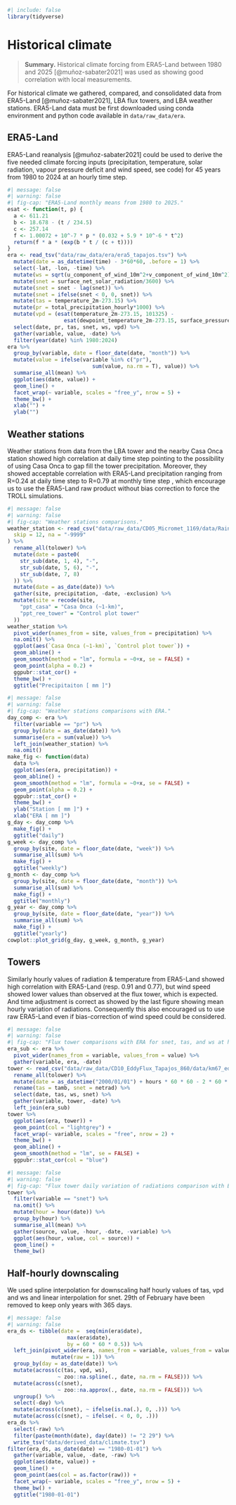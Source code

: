 ```r
#| include: false
library(tidyverse)
```

# Historical climate {.unnumbered}

> **Summary.** Historical climate forcing from ERA5-Land between 1980 and 2025 [@muñoz-sabater2021] was used as showing good correlation with local measurements.

For historical climate we gathered, compared, and consolidated data from ERA5-Land [@muñoz-sabater2021], LBA flux towers, and LBA weather stations. ERA5-Land data must be first downloaded using conda environment and python code available in `data/raw_data/era`.

## ERA5-Land

ERA5-Land reanalysis [@muñoz-sabater2021] could be used to derive the five needed climate forcing inputs (precipitation, temperature, solar radiation, vapour pressure deficit and wind speed, see code) for 45 years from 1980 to 2024 at an hourly time step.

```r
#| message: false
#| warning: false
#| fig-cap: "ERA5-Land monthly means from 1980 to 2025."
esat <- function(t, p) {
  a <- 611.21
  b <- 18.678 - (t / 234.5)
  c <- 257.14
  f <- 1.00072 + 10^-7 * p * (0.032 + 5.9 * 10^-6 * t^2)
  return(f * a * (exp(b * t / (c + t))))
}
era <- read_tsv("data/raw_data/era/era5_tapajos.tsv") %>% 
  mutate(date = as_datetime(time) - 3*60*60, .before = 1) %>% 
  select(-lat, -lon, -time) %>% 
  mutate(ws = sqrt(u_component_of_wind_10m^2+v_component_of_wind_10m^2)) %>% 
  mutate(snet = surface_net_solar_radiation/3600) %>% 
  mutate(snet = snet - lag(snet)) %>% 
  mutate(snet = ifelse(snet < 0, 0, snet)) %>% 
  mutate(tas = temperature_2m-273.15) %>% 
  mutate(pr = total_precipitation_hourly*1000) %>% 
  mutate(vpd = (esat(temperature_2m-273.15, 101325) - 
                  esat(dewpoint_temperature_2m-273.15, surface_pressure/1000))/1000) %>% 
  select(date, pr, tas, snet, ws, vpd) %>% 
  gather(variable, value, -date) %>% 
  filter(year(date) %in% 1980:2024) 
era %>% 
  group_by(variable, date = floor_date(date, "month")) %>% 
  mutate(value = ifelse(variable %in% c("pr"),
                           sum(value, na.rm = T), value)) %>% 
  summarise_all(mean) %>% 
  ggplot(aes(date, value)) +
  geom_line() +
  facet_wrap(~ variable, scales = "free_y", nrow = 5) +
  theme_bw() +
  xlab("") +
  ylab("")
```

## Weather stations

Weather stations from data from the LBA tower and the nearby Casa Onca station showed high correlation at daily time step pointing to the possibility of using Casa Onca to gap fill the tower precipitation. Moreover, they showed acceptable correlation with ERA5-Land precipitation ranging from R=0.24 at daily time step to R=0.79 at monthly time step , which encourage us to use the ERA5-Land raw product without bias correction to force the TROLL simulations.

```r
#| message: false
#| warning: false
#| fig-cap: "Weather stations comparisons."
weather_station <- read_csv("data/raw_data/CD05_Micromet_1169/data/Rainfall_REE_plots_1999_2006.csv", # nolint
  skip = 12, na = "-9999"
) %>%
  rename_all(tolower) %>%
  mutate(date = paste0(
    str_sub(date, 1, 4), "-",
    str_sub(date, 5, 6), "-",
    str_sub(date, 7, 8)
  )) %>%
  mutate(date = as_date(date)) %>%
  gather(site, precipitation, -date, -exclusion) %>%
  mutate(site = recode(site,
    "ppt_casa" = "Casa Onca (~1-km)",
    "ppt_ree_tower" = "Control plot tower"
  ))
weather_station %>% 
  pivot_wider(names_from = site, values_from = precipitation) %>% 
  na.omit() %>% 
  ggplot(aes(`Casa Onca (~1-km)`, `Control plot tower`)) +
  geom_abline() +
  geom_smooth(method = "lm", formula = ~0+x, se = FALSE) +
  geom_point(alpha = 0.2) +
  ggpubr::stat_cor() +
  theme_bw() +
  ggtitle("Precipitaiton [ mm ]")
```

```r
#| message: false
#| warning: false
#| fig-cap: "Weather stations comparisons with ERA."
day_comp <- era %>% 
  filter(variable == "pr") %>% 
  group_by(date = as_date(date)) %>% 
  summarise(era = sum(value)) %>% 
  left_join(weather_station) %>% 
  na.omit()
make_fig <- function(data)
  data %>% 
  ggplot(aes(era, precipitation)) +
  geom_abline() +
  geom_smooth(method = "lm", formula = ~0+x, se = FALSE) +
  geom_point(alpha = 0.2) +
  ggpubr::stat_cor() +
  theme_bw() +
  ylab("Station [ mm ]") +
  xlab("ERA [ mm ]")
g_day <- day_comp %>% 
  make_fig() +
  ggtitle("daily")
g_week <- day_comp %>% 
  group_by(site, date = floor_date(date, "week")) %>% 
  summarise_all(sum) %>% 
  make_fig() +
  ggtitle("weekly")
g_month <- day_comp %>% 
  group_by(site, date = floor_date(date, "month")) %>% 
  summarise_all(sum) %>% 
  make_fig() +
  ggtitle("monthly")
g_year <- day_comp %>% 
  group_by(site, date = floor_date(date, "year")) %>% 
  summarise_all(sum) %>% 
  make_fig() +
  ggtitle("yearly")
cowplot::plot_grid(g_day, g_week, g_month, g_year)
```

## Towers

Similarly hourly values of radiation & temperature from ERA5-Land showed high correlation with ERA5-Land (resp. 0.91 and 0.77), but wind speed showed lower values than observed at the flux tower, which is expected. And time adjustment is correct as showed by the last figure showing mean hourly variation of radiations. Consequently this also encouraged us to use raw ERA5-Land even if bias-correction of wind speed could be considered.

```r
#| message: false
#| warning: false
#| fig-cap: "Flux tower comparisons with ERA for snet, tas, and ws at hourly timestep."
era_sub <- era %>% 
  pivot_wider(names_from = variable, values_from = value) %>% 
  gather(variable, era, -date)
tower <- read_csv("data/raw_data/CD10_EddyFlux_Tapajos_860/data/km67_eddyflux_2002_2006.txt") %>% # nolint
  rename_all(tolower) %>%
  mutate(date = as_datetime("2000/01/01") + hours * 60 * 60 - 2 * 60 * 60) %>%
  rename(tas = tamb, snet = netrad) %>%
  select(date, tas, ws, snet) %>% 
  gather(variable, tower, -date) %>% 
  left_join(era_sub)
tower %>% 
  ggplot(aes(era, tower)) +
  geom_point(col = "lightgrey") +
  facet_wrap(~ variable, scales = "free", nrow = 2) +
  theme_bw() +
  geom_abline() +
  geom_smooth(method = "lm", se = FALSE) +
  ggpubr::stat_cor(col = "blue")
```

```r
#| message: false
#| warning: false
#| fig-cap: "Flux tower daily variation of radiations comparison with ERA."
tower %>% 
  filter(variable == "snet") %>% 
  na.omit() %>% 
  mutate(hour = hour(date)) %>% 
  group_by(hour) %>% 
  summarise_all(mean) %>% 
  gather(source, value, -hour, -date, -variable) %>% 
  ggplot(aes(hour, value, col = source)) +
  geom_line() +
  theme_bw()
```

## Half-hourly downscaling

We used spline interpolation for downscaling half hourly values of tas, vpd and ws and linear interpolation for snet. 29th of February have been removed to keep only years with 365 days.

```r
#| message: false
#| warning: false
era_ds <- tibble(date =  seq(min(era$date),
                   max(era$date),
                   by = 60 * 60 * 0.5)) %>% 
  left_join(pivot_wider(era, names_from = variable, values_from = value) %>% 
              mutate(raw = 1)) %>% 
  group_by(day = as_date(date)) %>%
  mutate(across(c(tas, vpd, ws),
                ~ zoo::na.spline(., date, na.rm = FALSE))) %>% 
  mutate(across(c(snet),
                ~ zoo::na.approx(., date, na.rm = FALSE))) %>% 
  ungroup() %>% 
  select(-day) %>% 
  mutate(across(c(snet), ~ ifelse(is.na(.), 0, .))) %>% 
  mutate(across(c(snet), ~ ifelse(. < 0, 0, .)))
era_ds %>% 
  select(-raw) %>% 
  filter(paste(month(date), day(date)) != "2 29") %>% 
  write_tsv("data/derived_data/climate.tsv")
filter(era_ds, as_date(date) == "1980-01-01") %>% 
  gather(variable, value, -date, -raw) %>% 
  ggplot(aes(date, value)) +
  geom_line() +
  geom_point(aes(col = as.factor(raw))) +
  facet_wrap(~ variable, scales = "free_y", nrow = 5) +
  theme_bw() +
  ggtitle("1980-01-01")
```
